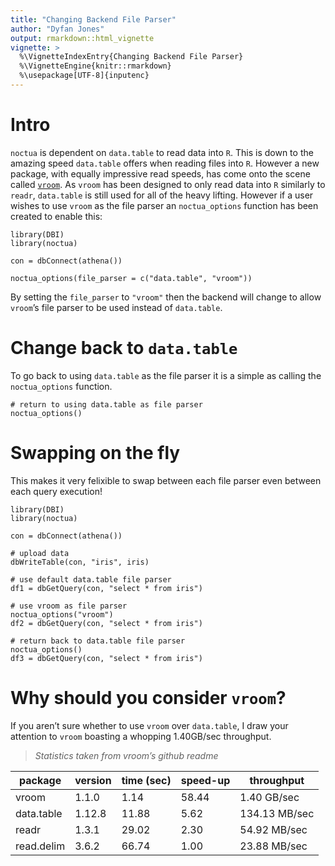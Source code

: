 ```yaml
---
title: "Changing Backend File Parser"
author: "Dyfan Jones"
output: rmarkdown::html_vignette
vignette: >
  %\VignetteIndexEntry{Changing Backend File Parser}
  %\VignetteEngine{knitr::rmarkdown}
  %\usepackage[UTF-8]{inputenc}
---
```


# Intro
`noctua` is dependent on `data.table` to read data into `R`. This is down to the amazing speed `data.table` offers when reading files into `R`. However a new package, with equally impressive read speeds, has come onto the scene called [`vroom`](https://github.com/r-lib/vroom). As `vroom` has been designed to only read data into `R` similarly to `readr`, `data.table` is still used for all of the heavy lifting. However if a user wishes to use `vroom` as the file parser an `noctua_options` function has been created to enable this:

```
library(DBI)
library(noctua)

con = dbConnect(athena())

noctua_options(file_parser = c("data.table", "vroom"))
```

By setting the `file_parser` to `"vroom"` then the backend will change to allow `vroom`'s file parser to be used instead of `data.table`. 

# Change back to `data.table`

To go back to using `data.table` as the file parser it is a simple as calling the `noctua_options` function.

```
# return to using data.table as file parser
noctua_options()
```

# Swapping on the fly

This makes it very felixible to swap between each file parser even between each query execution!

```
library(DBI)
library(noctua)

con = dbConnect(athena())

# upload data
dbWriteTable(con, "iris", iris)

# use default data.table file parser
df1 = dbGetQuery(con, "select * from iris")

# use vroom as file parser
noctua_options("vroom")
df2 = dbGetQuery(con, "select * from iris")

# return back to data.table file parser
noctua_options()
df3 = dbGetQuery(con, "select * from iris")
```

# Why should you consider `vroom`?

If you aren't sure whether to use `vroom` over `data.table`, I draw your attention to `vroom` boasting a whopping 1.40GB/sec throughput.

> *Statistics taken from vroom's github readme* 

package |	version |	time (sec) |	speed-up |	throughput
---|---|---|---|---
vroom |	1.1.0 |	1.14 |	58.44 |	1.40 GB/sec
data.table |	1.12.8 |	11.88 |	5.62 |	134.13 MB/sec
readr |	1.3.1 |	29.02 |	2.30 |	54.92 MB/sec
read.delim |	3.6.2 |	66.74 |	1.00 |	23.88 MB/sec

